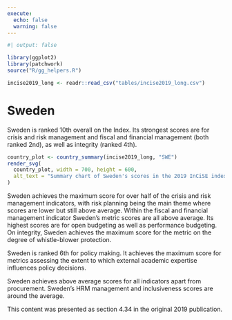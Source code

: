 ```yaml
---
execute:
  echo: false
  warning: false
---
```


<!-- DO NOT EDIT THIS FILE --->
<!-- AUTO GENERATED FROM r/generate_country_qmd.r --->

```r
#| output: false

library(ggplot2)
library(patchwork)
source("R/gg_helpers.R")

incise2019_long <- readr::read_csv("tables/incise2019_long.csv")

```

# Sweden {#sec-country-swe .unnumbered}

:::{.lead}
Sweden is ranked 10th overall on the Index. Its strongest scores are for crisis
and risk management and fiscal and financial management (both ranked 2nd), as
well as integrity (ranked 4th).
:::

```r
country_plot <- country_summary(incise2019_long, "SWE")
render_svg(
  country_plot, width = 700, height = 600,
  alt_text = "Summary chart of Sweden's scores in the 2019 InCiSE index."
)
```

Sweden achieves the maximum score for over half of the crisis and risk
management indicators, with risk planning being the main theme where scores
are lower but still above average. Within the fiscal and financial management
indicator Sweden's metric scores are all above average. Its highest scores are
for open budgeting as well as performance budgeting. On integrity, Sweden
achieves the maximum score for the metric on the degree of whistle-blower
protection.

Sweden is ranked 6th for policy making. It achieves the maximum score for
metrics assessing the extent to which external academic expertise influences
policy decisions.

Sweden achieves above average scores for all indicators apart from
procurement. Sweden's HRM management and inclusiveness scores are around
the average.

::: {.callout-note .crf title="Cross-referencing note" icon="false"}
This content was presented as section 4.34 in the original 2019 publication.
:::
